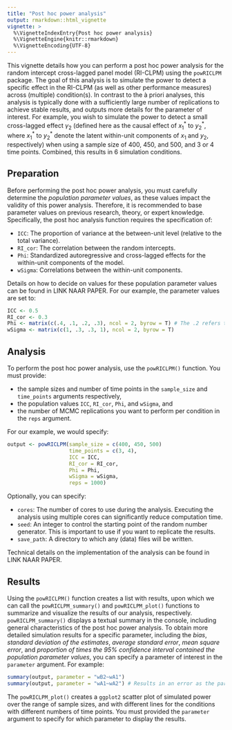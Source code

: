 ```yaml
---
title: "Post hoc power analysis"
output: rmarkdown::html_vignette
vignette: >
  %\VignetteIndexEntry{Post hoc power analysis}
  %\VignetteEngine{knitr::rmarkdown}
  %\VignetteEncoding{UTF-8}
---
```


This vignette details how you can perform a post hoc power analysis for the random intercept cross-lagged panel model (RI-CLPM) using the `powRICLPM` package. The goal of this analysis is to simulate the power to detect a specific effect in the RI-CLPM (as well as other performance measures) across (multiple) condition(s). In contrast to the à priori analyses, this analysis is typically done with a sufficiently large number of replications to achieve stable results, and outputs more details for the parameter of interest. For example, you wish to simulate the power to detect a small cross-lagged effect $\gamma_{2}$ (defined here as the causal effect of $x_{1}^{*}$ to $y_{2}^{*}$, where $x_{1}^{*}$ to $y_{2}^{*}$ denote the latent within-unit components of $x_{1}$ and $y_{2}$, respectively) when using a sample size of 400, 450, and 500, and 3 or 4 time points. Combined, this results in 6 simulation conditions.

## Preparation 
Before performing the post hoc power analysis, you must carefully determine the *population parameter values*, as these values impact the validity of this power analysis. Therefore, it is recommended to base parameter values on previous research, theory, or expert knowledge. Specifically, the post hoc analysis function requires the specification of:

- `ICC`: The proportion of variance at the between-unit level (relative to the total variance).
- `RI_cor`: The correlation between the random intercepts.
- `Phi`: Standardized autoregressive and cross-lagged effects for the within-unit components of the model.
- `wSigma`: Correlations between the within-unit components. 

Details on how to decide on values for these population parameter values can be found in LINK NAAR PAPER. For our example, the parameter values are set to:

```r
ICC <- 0.5
RI_cor <- 0.3
Phi <- matrix(c(.4, .1, .2, .3), ncol = 2, byrow = T) # The .2 refers to our standardized cross-lagged effect of interest
wSigma <- matrix(c(1, .3, .3, 1), ncol = 2, byrow = T)
```

## Analysis
To perform the post hoc power analysis, use the `powRICLPM()` function. You must provide:

- the sample sizes and number of time points in the `sample_size` and `time_points` arguments respectively, 
- the population values `ICC`, `RI_cor`, `Phi`, and `wSigma`, and
- the number of MCMC replications you want to perform per condition in the `reps` argument. 

For our example, we would specify:

```r
output <- powRICLPM(sample_size = c(400, 450, 500)
                    time_points = c(3, 4),
                    ICC = ICC,
                    RI_cor = RI_cor, 
                    Phi = Phi,
                    wSigma = wSigma,
                    reps = 1000)
```

Optionally, you can specify:

- `cores`: The number of cores to use during the analysis. Executing the analysis using multiple cores can significantly reduce computation time.
- `seed`: An integer to control the starting point of the random number generator. This is important to use if you want to replicate the results.
- `save_path`: A directory to which any (data) files will be written. 

Technical details on the implementation of the analysis can be found in LINK NAAR PAPER. 

## Results
Using the `powRICLPM()` function creates a list with results, upon which we can call the `powRICLPM_summary()` and `powRICLPM_plot()` functions to summarize and visualize the results of our analysis, respectively. `powRICLPM_summary()` displays a textual summary in the console, including general characteristics of the post hoc power analysis. To obtain more detailed simulation results for a specific parameter, including the *bias*, *standard deviation of the estimates*, *average standard error*, *mean square error*, and *proportion of times the 95% confidence interval contained the population parameter values*, you can specify a parameter of interest in the `parameter` argument. For example:

```r
summary(output, parameter = "wB2~wA1")
summary(output, parameter = "wA1~wA2") # Results in an error as the parameter name is invalid 
```

The `powRICLPM_plot()` creates a `ggplot2` scatter plot of simulated power over the range of sample sizes, and with different lines for the conditions with different numbers of time points. You must provided the `parameter` argument to specify for which parameter to display the results. 

